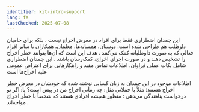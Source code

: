 ```yaml
---
identifier: kit-intro-support
lang: fa
lastChecked: 2025-07-08
---
```


این چمدان اضطراری فقط برای افراد در معرض اخراج نیست
،
بلکه برای حامیان داوطلب هم طراحی شده است: دوستان، همسایه‌ها، معلمان، همکاران یا سایر افراد فعالی که به صورت داوطلبانه کمک می‌کنند
.
هدف این است که آن‌ها بتوانند خطر اخراج را تشخیص دهند و در صورت اجرای اخراج، کمک‌رسان باشند
.
این چمدان اضطراری شامل نکات عملی فراوان، اطلاعات تماس مفید و راهکارهایی برای اعتراض عمومی علیه اخراج‌ها است

اطلاعات موجود در این چمدان به زبان کسانی نوشته شده که خودشان در معرض خطر اخراج هستند؛
مثلاً با جملاتی مثل: چه زمانی اخراج من در پیش است؟  یا: اگر تو درخواست پناهندگی می‌دهی
:
منظور همیشه افرادی هستند که شخصاً با خطر اخراج مواجه‌اند
.
